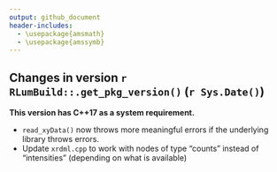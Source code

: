 ```yaml
---
output: github_document
header-includes:
  - \usepackage{amsmath}
  - \usepackage{amssymb}
---
```

<!-- NEWS.md was auto-generated by NEWS.Rmd. Please DO NOT edit by hand!-->

## Changes in version `r RLumBuild::.get_pkg_version()` (`r Sys.Date()`)

**This version has C++17 as a system requirement.**

* `read_xyData()` now throws more meaningful errors if the underlying library throws 
errors.
* Update `xrdml.cpp` to work with nodes of type "counts" instead of "intensities" (depending
on what is available)
